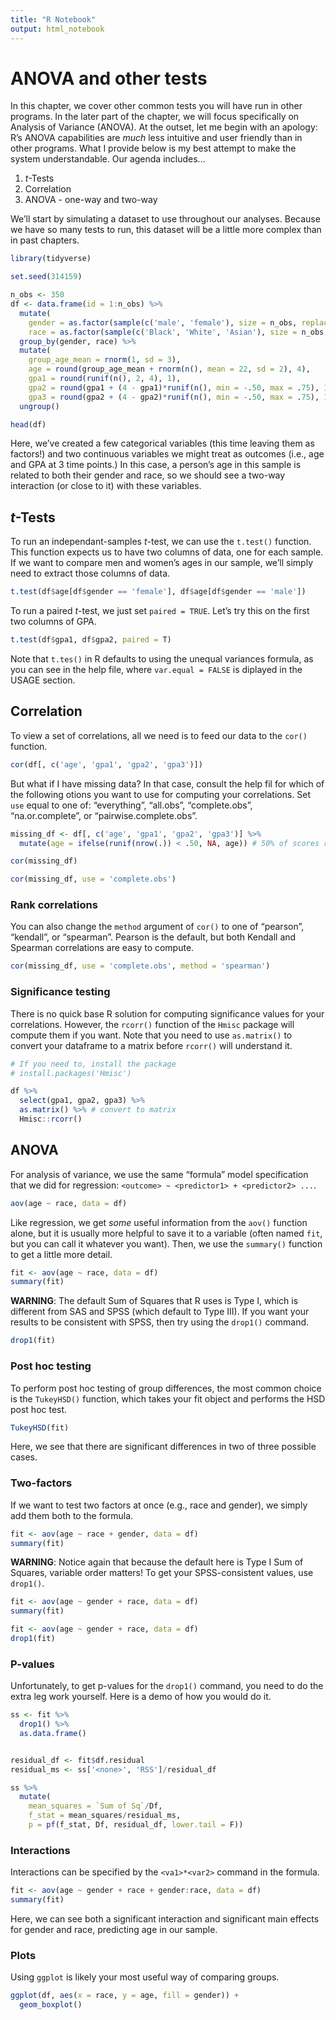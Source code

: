 ```yaml
---
title: "R Notebook"
output: html_notebook
---
```


# ANOVA and other tests

In this chapter, we cover other common tests you will have run in other programs. In the later part of the chapter, we will focus specifically on Analysis of Variance (ANOVA). At the outset, let me begin with an apology: R's ANOVA capabilities are *much* less intuitive and user friendly than in other programs. What I provide below is my best attempt to make the system understandable. Our agenda includes...

1. *t*-Tests
2. Correlation
3. ANOVA - one-way and two-way

We'll start by simulating a dataset to use throughout our analyses. Because we have so many tests to run, this dataset will be a little more complex than in past chapters.

```r
library(tidyverse)

set.seed(314159)

n_obs <- 350
df <- data.frame(id = 1:n_obs) %>%
  mutate(
    gender = as.factor(sample(c('male', 'female'), size = n_obs, replace = T)),
    race = as.factor(sample(c('Black', 'White', 'Asian'), size = n_obs, replace = T))) %>%
  group_by(gender, race) %>%
  mutate(
    group_age_mean = rnorm(1, sd = 3),
    age = round(group_age_mean + rnorm(n(), mean = 22, sd = 2), 4),
    gpa1 = round(runif(n(), 2, 4), 1),
    gpa2 = round(gpa1 + (4 - gpa1)*runif(n(), min = -.50, max = .75), 1),
    gpa3 = round(gpa2 + (4 - gpa2)*runif(n(), min = -.50, max = .75), 1)) %>%
  ungroup()

head(df)
```

Here, we've created a few categorical variables (this time leaving them as factors!) and two continuous variables we might treat as outcomes (i.e., age and GPA at 3 time points.) In this case, a person's age in this sample is related to both their gender and race, so we should see a two-way interaction (or close to it) with these variables. 

## *t*-Tests

To run an independant-samples *t*-test, we can use the `t.test()` function. This function expects us to have two columns of data, one for each sample. If we want to compare men and women's ages in our sample, we'll simply need to extract those columns of data.

```r
t.test(df$age[df$gender == 'female'], df$age[df$gender == 'male'])
```

To run a paired *t*-test, we just set `paired = TRUE`. Let's try this on the first two columns of GPA.

```r
t.test(df$gpa1, df$gpa2, paired = T)
```

Note that `t.tes()` in R defaults to using the unequal variances formula, as you can see in the help file, where `var.equal = FALSE` is diplayed in the USAGE section.

## Correlation

To view a set of correlations, all we need is to feed our data to the `cor()` function.

```r
cor(df[, c('age', 'gpa1', 'gpa2', 'gpa3')])
```

But what if I have missing data? In that case, consult the help fil for which of the following otions you want to use for computing your correlations. Set `use` equal to one of: "everything", "all.obs", "complete.obs", "na.or.complete", or "pairwise.complete.obs".

```r
missing_df <- df[, c('age', 'gpa1', 'gpa2', 'gpa3')] %>%
  mutate(age = ifelse(runif(nrow(.)) < .50, NA, age)) # 50% of scores randomly missing

cor(missing_df)
```

```r
cor(missing_df, use = 'complete.obs')
```

### Rank correlations

You can also change the `method` argument of `cor()` to one of "pearson", "kendall", or "spearman". Pearson is the default, but both Kendall and Spearman correlations are easy to compute.

```r
cor(missing_df, use = 'complete.obs', method = 'spearman')
```

### Significance testing

There is no quick base R solution for computing significance values for your correlations. However, the `rcorr()` function of the `Hmisc` package will compute them if you want. Note that you need to use `as.matrix()` to convert your dataframe to a matrix before `rcorr()` will understand it.

```r
# If you need to, install the package
# install.packages('Hmisc') 

df %>%
  select(gpa1, gpa2, gpa3) %>%
  as.matrix() %>% # convert to matrix
  Hmisc::rcorr()
```

## ANOVA

For analysis of variance, we use the same "formula" model specification that we did for regression: `<outcome> ~ <predictor1> + <predictor2> ...`. 

```r
aov(age ~ race, data = df)
```

Like regression, we get *some* useful information from the `aov()` function alone, but it is usually more helpful to save it to a variable (often named `fit`, but you can call it whatever you want). Then, we use the `summary()` function to get a little more detail.

```r
fit <- aov(age ~ race, data = df)
summary(fit)
```

**WARNING**: The default Sum of Squares that R uses is Type I, which is different from SAS and SPSS (which default to Type III). If you want your results to be consistent with SPSS, then try using the `drop1()` command.

```r
drop1(fit)
```

### Post hoc testing

To perform post hoc testing of group differences, the most common choice is the `TukeyHSD()` function, which takes your fit object and performs the HSD post hoc test.

```r
TukeyHSD(fit)
```

Here, we see that there are significant differences in two of three possible cases.

### Two-factors

If we want to test two factors at once (e.g., race and gender), we simply add them both to the formula.

```r
fit <- aov(age ~ race + gender, data = df)
summary(fit)
```

**WARNING**: Notice again that because the default here is Type I Sum of Squares, variable order matters! To get your SPSS-consistent values, use `drop1()`.

```r
fit <- aov(age ~ gender + race, data = df)
summary(fit)
```

```r
fit <- aov(age ~ gender + race, data = df)
drop1(fit)
```

### P-values 

Unfortunately, to get p-values for the `drop1()` command, you need to do the extra leg work yourself. Here is a demo of how you would do it.

```r
ss <- fit %>%
  drop1() %>%
  as.data.frame()


residual_df <- fit$df.residual
residual_ms <- ss['<none>', 'RSS']/residual_df

ss %>%
  mutate(
    mean_squares = `Sum of Sq`/Df,
    f_stat = mean_squares/residual_ms,
    p = pf(f_stat, Df, residual_df, lower.tail = F))
```

### Interactions

Interactions can be specified by the `<va1>*<var2>` command in the formula. 

```r
fit <- aov(age ~ gender + race + gender:race, data = df)
summary(fit)
```

Here, we can see both a significant interaction and significant main effects for gender and race, predicting age in our sample.

### Plots

Using `ggplot` is likely your most useful way of comparing groups.

```r
ggplot(df, aes(x = race, y = age, fill = gender)) +
  geom_boxplot()
```
